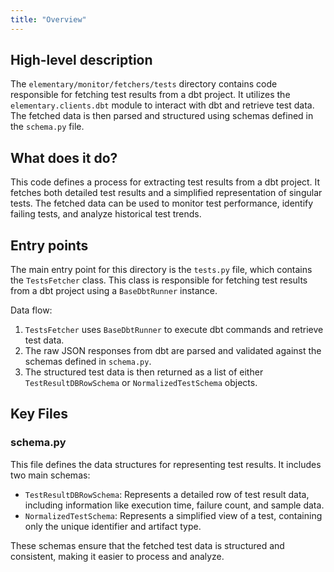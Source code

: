 ```yaml
---
title: "Overview"
---
```


## High-level description
The `elementary/monitor/fetchers/tests` directory contains code responsible for fetching test results from a dbt project. It utilizes the `elementary.clients.dbt` module to interact with dbt and retrieve test data. The fetched data is then parsed and structured using schemas defined in the `schema.py` file.

## What does it do?
This code defines a process for extracting test results from a dbt project. It fetches both detailed test results and a simplified representation of singular tests. The fetched data can be used to monitor test performance, identify failing tests, and analyze historical test trends.

## Entry points
The main entry point for this directory is the `tests.py` file, which contains the `TestsFetcher` class. This class is responsible for fetching test results from a dbt project using a `BaseDbtRunner` instance.

Data flow:
1. `TestsFetcher` uses `BaseDbtRunner` to execute dbt commands and retrieve test data.
2. The raw JSON responses from dbt are parsed and validated against the schemas defined in `schema.py`.
3. The structured test data is then returned as a list of either `TestResultDBRowSchema` or `NormalizedTestSchema` objects.

## Key Files
### schema.py
This file defines the data structures for representing test results. It includes two main schemas:

- `TestResultDBRowSchema`: Represents a detailed row of test result data, including information like execution time, failure count, and sample data.
- `NormalizedTestSchema`: Represents a simplified view of a test, containing only the unique identifier and artifact type.

These schemas ensure that the fetched test data is structured and consistent, making it easier to process and analyze.
